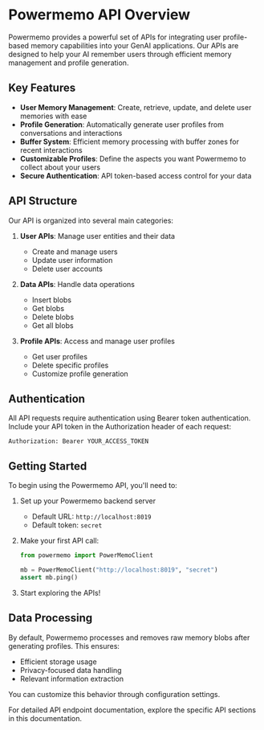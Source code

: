 # Powermemo API Overview

Powermemo provides a powerful set of APIs for integrating user profile-based memory capabilities into your GenAI applications. Our APIs are designed to help your AI remember users through efficient memory management and profile generation.

## Key Features

- **User Memory Management**: Create, retrieve, update, and delete user memories with ease
- **Profile Generation**: Automatically generate user profiles from conversations and interactions
- **Buffer System**: Efficient memory processing with buffer zones for recent interactions
- **Customizable Profiles**: Define the aspects you want Powermemo to collect about your users
- **Secure Authentication**: API token-based access control for your data

## API Structure

Our API is organized into several main categories:

1. **User APIs**: Manage user entities and their data
   - Create and manage users
   - Update user information
   - Delete user accounts

2. **Data APIs**: Handle data operations
   - Insert blobs
   - Get blobs
   - Delete blobs
   - Get all blobs

3. **Profile APIs**: Access and manage user profiles
   - Get user profiles
   - Delete specific profiles
   - Customize profile generation

## Authentication

All API requests require authentication using Bearer token authentication. Include your API token in the Authorization header of each request:

```http
Authorization: Bearer YOUR_ACCESS_TOKEN
```

## Getting Started

To begin using the Powermemo API, you'll need to:

1. Set up your Powermemo backend server
   - Default URL: `http://localhost:8019`
   - Default token: `secret`

2. Make your first API call:
   ```python
   from powermemo import PowerMemoClient
   
   mb = PowerMemoClient("http://localhost:8019", "secret")
   assert mb.ping()
   ```

3. Start exploring the APIs!


## Data Processing

By default, Powermemo processes and removes raw memory blobs after generating profiles. This ensures:
- Efficient storage usage
- Privacy-focused data handling
- Relevant information extraction

You can customize this behavior through configuration settings.

For detailed API endpoint documentation, explore the specific API sections in this documentation.
